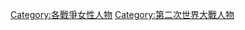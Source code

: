 {{Commonscat|Women in World War II}}

[[Category:各戰爭女性人物‎|Category:各戰爭女性人物‎]]
[[Category:第二次世界大戰人物|Category:第二次世界大戰人物]]